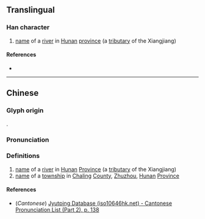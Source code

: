 {{character info}}
==Translingual==

===Han character===
{{Han char|rn=85|rad=水|as=06|sn=9|four=|canj=EFD|ids=⿰氵米}}

# [[name]] of a [[river]] in [[Hunan]] [[province]] (a [[tributary]] of the Xiangjiang)

====References====
* {{Han ref|kx=0621.060|dkj=17393|dj=1017.050|hdz=31616.030|uh=6D23|ud=27939}}

----

==Chinese==
{{zh-forms}}
===Glyph origin===
{{Han compound|水|米|ls=psc|c1=s|c2=p|t1=water}}.
===Pronunciation===
{{zh-pron
|m=Mǐ
|c=mai5
|mc=y
|oc=y
|ma=
|cat=pn
}}

===Definitions===
{{zh-hanzi}}

# [[name]] of a [[river]] in [[Hunan]] [[Province]] (a [[tributary]] of the Xiangjiang)
# [[name]] of a [[township]] in [[Chaling]] [[County]], [[Zhuzhou]], [[Hunan]] [[Province]]

====References====
* (''Cantonese'') [http://www.iso10646hk.net/jp/document/download.jsp Jyutping Database (iso10646hk.net) - Cantonese Pronunciation List (Part 2), p. 138]